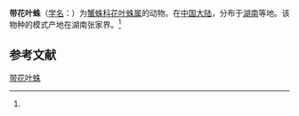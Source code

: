 {{Speciesbox
| name = 带花叶蛛
| status = 
| status_system = 
| image = 
| genus = Synaema
| species = zonatum
| authority = (Tang et Song, 1988)<ref name='id14581'>{{cite web| url =http://www.bioinfo.cn/db05/BjdwSpecies.php?action=view&id=14581| title =带花叶蛛| work =《中国动物物种编目数据库》| publisher =中国科学院微生物研究所| author =中国科学院动物研究所| accessdate =2009-04-28| deadurl =yes| archiveurl =https://web.archive.org/web/20160305053207/http://www.bioinfo.cn/db05/BjdwSpecies.php?action=view&id=14581| archivedate =2016-03-05}}</ref>
}}

'''带花叶蛛'''（[[学名|学名]]：{{lang|la|''Synaema zonatum''}}）为[[蟹蛛科|蟹蛛科]][[花叶蛛属|花叶蛛属]]的动物。在[[中国大陆|中国大陆]]，分布于[[湖南|湖南]]等地。该物种的模式产地在湖南张家界。<ref name='id14581'/>

== 参考文献 ==
{{reflist}}

{{Wikispecies|Synaema zonatum}}
{{Taxonbar|from=Q2333869}}

[[Category:花叶蛛属|带花叶蛛]]


{{蜘蛛小作品}}